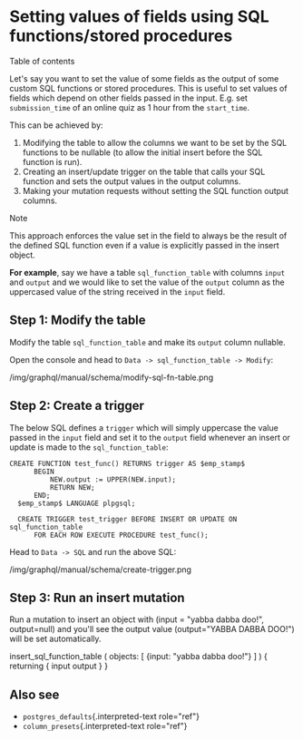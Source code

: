 
Setting values of fields using SQL functions/stored procedures
==============================================================

Table of contents

Let\'s say you want to set the value of some fields as the output of
some custom SQL functions or stored procedures. This is useful to set
values of fields which depend on other fields passed in the input. E.g.
set `submission_time` of an online quiz as 1 hour from the `start_time`.

This can be achieved by:

1.  Modifying the table to allow the columns we want to be set by the
    SQL functions to be nullable (to allow the initial insert before the
    SQL function is run).
2.  Creating an insert/update trigger on the table that calls your SQL
    function and sets the output values in the output columns.
3.  Making your mutation requests without setting the SQL function
    output columns.

Note

This approach enforces the value set in the field to always be the
result of the defined SQL function even if a value is explicitly passed
in the insert object.

**For example**, say we have a table `sql_function_table` with columns
`input` and `output` and we would like to set the value of the `output`
column as the uppercased value of the string received in the `input`
field.

Step 1: Modify the table
------------------------

Modify the table `sql_function_table` and make its `output` column
nullable.

Open the console and head to `Data -> sql_function_table -> Modify`:

/img/graphql/manual/schema/modify-sql-fn-table.png

Step 2: Create a trigger
------------------------

The below SQL defines a `trigger` which will simply uppercase the value
passed in the `input` field and set it to the `output` field whenever an
insert or update is made to the `sql_function_table`:

```plpgsql
CREATE FUNCTION test_func() RETURNS trigger AS $emp_stamp$
      BEGIN
          NEW.output := UPPER(NEW.input);
          RETURN NEW;
      END;
  $emp_stamp$ LANGUAGE plpgsql;

  CREATE TRIGGER test_trigger BEFORE INSERT OR UPDATE ON sql_function_table
      FOR EACH ROW EXECUTE PROCEDURE test_func();
```

Head to `Data -> SQL` and run the above SQL:

/img/graphql/manual/schema/create-trigger.png

Step 3: Run an insert mutation
------------------------------

Run a mutation to insert an object with (input = \"yabba dabba doo!\",
output=null) and you\'ll see the output value (output=\"YABBA DABBA
DOO!\") will be set automatically.

  insert_sql_function_table (
    objects: [
      {input: \"yabba dabba doo!\"}
    ]
  ) {
    returning {
      input
      output
    }
  }


Also see
--------

-   `postgres_defaults`{.interpreted-text role="ref"}
-   `column_presets`{.interpreted-text role="ref"}
